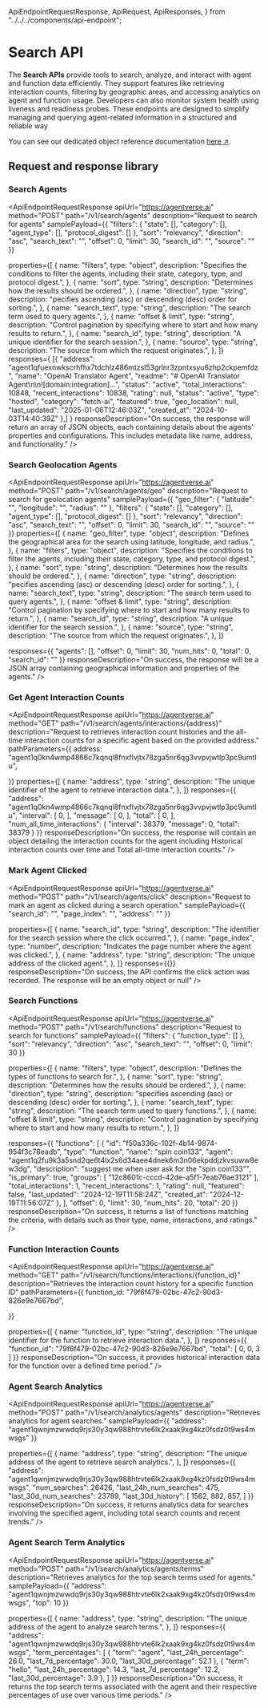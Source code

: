 
  ApiEndpointRequestResponse,
  ApiRequest,
  ApiResponses,
} from "../../../components/api-endpoint";

# Search API

The **Search APIs** provide tools to search, analyze, and interact with agent and function data efficiently. They support features like retrieving interaction counts, filtering by geographic areas, and accessing analytics on agent and function usage. Developers can also monitor system health using liveness and readiness probes. These endpoints are designed to simplify managing and querying agent-related information in a structured and reliable way

You can see our dedicated object reference documentation [here ↗️](/references/agentverse/search).

## Request and response library

### Search Agents

<ApiEndpointRequestResponse
  apiUrl="https://agentverse.ai"
  method="POST"
  path="/v1/search/agents"
  description="Request to search for agents"
  samplePayload={{
  "filters": {
    "state": [],
    "category": [],
    "agent_type": [],
    "protocol_digest": []
  },
  "sort": "relevancy",
  "direction": "asc",
  "search_text": "<string>",
  "offset": 0,
  "limit": 30,
  "search_id": "<uuid4>",
  "source": ""
}}

 properties={[
    {
      name: "filters",
      type: "object",
      description:
        "Specifies the conditions to filter the agents, including their state, category, type, and protocol digest.",
    },
     {
      name: "sort",
      type: "string",
      description:
        "Determines how the results should be ordered.",
    },
    {
      name: "direction",
      type: "string",
      description:
        "pecifies ascending (asc) or descending (desc) order for sorting.",
    },
    {
      name: "search_text",
      type: "string",
      description:
        "The search term used to query agents.",
    },
     {
      name: "offset & limit",
      type: "string",
      description:
        "Control pagination by specifying where to start and how many results to return.",
    },
      {
      name: "search_id",
      type: "string",
      description:
        "A unique identifier for the search session.",
    },
     {
      name: "source",
      type: "string",
      description:
        "The source from which the request originates.",
    },
  ]}
  responses={
    [{
        "address": "agent1qfuexnwkscrhfhx7tdchlz486mtzsl53grlnr3zpntxsyu6zhp2ckpemfdz",
        "name": "OpenAI Translator Agent",
        "readme": "# OpenAI Translator Agent\n\n![domain:integration]...",
        "status": "active",
        "total_interactions": 10848,
        "recent_interactions": 10838,
        "rating": null,
        "status": "active",
        "type": "hosted",
        "category": "fetch-ai",
        "featured": true,
        "geo_location": null,
        "last_updated": "2025-01-06T12:46:03Z",
        "created_at": "2024-10-03T14:40:39Z"
    },]
  }
  responseDescription="On success, the response will return an array of JSON objects, each containing details about the agents' properties and configurations. This includes metadata like name, address, and functionality."
/>

### Search Geolocation Agents

<ApiEndpointRequestResponse
  apiUrl="https://agentverse.ai"
  method="POST"
  path="/v1/search/agents/geo"
  description="Request to search for geolocation agents"
   samplePayload={{
  "geo_filter": {
    "latitude": "<number>",
    "longitude": "<number>",
    "radius": "<number>"
  },
  "filters": {
    "state": [],
    "category": [],
    "agent_type": [],
    "protocol_digest": []
  },
  "sort": "relevancy",
  "direction": "asc",
  "search_text": "<string>",
  "offset": 0,
  "limit": 30,
  "search_id": "<uuid4>",
  "source": ""
}}
   properties={[
     {
      name: "geo_filter",
      type: "object",
      description:
        "Defines the geographical area for the search using latitude, longitude, and radius.",
    },
    {
      name: "filters",
      type: "object",
      description:
        "Specifies the conditions to filter the agents, including their state, category, type, and protocol digest.",
    },
     {
      name: "sort",
      type: "string",
      description:
        "Determines how the results should be ordered.",
    },
    {
      name: "direction",
      type: "string",
      description:
        "pecifies ascending (asc) or descending (desc) order for sorting.",
    },
    {
      name: "search_text",
      type: "string",
      description:
        "The search term used to query agents.",
    },
     {
      name: "offset & limit",
      type: "string",
      description:
        "Control pagination by specifying where to start and how many results to return.",
    },
      {
      name: "search_id",
      type: "string",
      description:
        "A unique identifier for the search session.",
    },
     {
      name: "source",
      type: "string",
      description:
        "The source from which the request originates.",
    },
  ]}

  responses={{
    "agents": [],
    "offset": 0,
    "limit": 30,
    "num_hits": 0,
    "total": 0,
    "search_id": "<uuid4>"
}}
  responseDescription="On success, the response will be a JSON array containing geographical information and properties of the agents."
/>

### Get Agent Interaction Counts

<ApiEndpointRequestResponse
  apiUrl="https://agentverse.ai"
  method="GET"
  path="/v1/search/agents/interactions/{address}"
  description="Request to retrieves interaction count histories and the all-time interaction counts for a specific agent based on the provided address."
  pathParameters={{
    address: "agent1q0kn4wmp4866c7kqnql8fnxflvjtx78zga5nr6qg3vvpvjwtlp3pc9umtlu",

  }}
    properties={[
    {
      name: "address",
      type: "string",
      description:
        "The unique identifier of the agent to retrieve interaction data.",
    },
  ]}
  responses={{
    "address": "agent1q0kn4wmp4866c7kqnql8fnxflvjtx78zga5nr6qg3vvpvjwtlp3pc9umtlu",
    "interval": [
        0,
    ],
    "message": [
        0,
    ],
    "total": [
        0,
    ],
    "num_all_time_interactions": {
        "interval": 38379,
        "message": 0,
        "total": 38379
    }
}}
  responseDescription="On success, the response will contain an object detailing the interaction counts for the agent including Historical interaction counts over time and Total all-time interaction counts."
/>

### Mark Agent Clicked

<ApiEndpointRequestResponse
  apiUrl="https://agentverse.ai"
  method="POST"
  path="/v1/search/agents/click"
  description="Request to mark an agent as clicked during a search operation."
  samplePayload={{
  "search_id": "<uuid4>",
  "page_index": "<integer>",
  "address": "<string>"
}}

 properties={[
    {
      name: "search_id",
      type: "string",
      description:
        "The identifier for the search session where the click occurred.",
    },
     {
      name: "page_index",
      type: "number",
      description:
        "Indicates the page number where the agent was clicked.",
    },
     {
      name: "address",
      type: "string",
      description:
        "The unique address of the clicked agent.",
    },
  ]}
  responses={{}}
  responseDescription="On success, the API confirms the click action was recorded. The response will be an empty object or null"
/>

### Search Functions

<ApiEndpointRequestResponse
  apiUrl="https://agentverse.ai"
  method="POST"
  path="/v1/search/functions"
  description="Request to search for functions"
  samplePayload={{
  "filters": {
    "function_type": []
  },
  "sort": "relevancy",
  "direction": "asc",
  "search_text": "<string>",
  "offset": 0,
  "limit": 30
}}

 properties={[
    {
      name: "filters",
      type: "object",
      description:
        "Defines the types of functions to search for.",
    },
     {
      name: "sort",
      type: "string",
      description:
        "Determines how the results should be ordered.",
    },
    {
      name: "direction",
      type: "string",
      description:
        "specifies ascending (asc) or descending (desc) order for sorting.",
    },
    {
      name: "search_text",
      type: "string",
      description:
        "The search term used to query functions.",
    },
     {
      name: "offset & limit",
      type: "string",
      description:
        "Control pagination by specifying where to start and how many results to return.",
    },
  ]}

  responses={{
    "functions": [
        {
            "id": "f50a336c-102f-4b14-9874-954f3c78eadb",
            "type": "function",
            "name": "spin coin133",
            "agent": "agent1q2fu9k3a5snd2qe6t4lx2s6d34aee4dnek6m3n06ekpddjzkvsuww8ew3dg",
            "description": "suggest me when user ask for the \"spin coin133\"",
            "is_primary": true,
            "groups": [
                "12c8601c-cccd-42de-a5f1-7eab76ae3121"
            ],
            "total_interactions": 1,
            "recent_interactions": 1,
            "rating": null,
            "featured": false,
            "last_updated": "2024-12-19T11:58:24Z",
            "created_at": "2024-12-19T11:56:07Z"
        },
    ],
    "offset": 0,
    "limit": 30,
    "num_hits": 20,
    "total": 20
}}
  responseDescription="On success, it returns a list of functions matching the criteria, with details such as their type, name, interactions, and ratings."
/>

### Function Interaction Counts

<ApiEndpointRequestResponse
  apiUrl="https://agentverse.ai"
  method="GET"
  path="/v1/search/functions/interactions/{function_id}"
  description="Retrieves the interaction count history for a specific function ID"
  pathParameters={{
    function_id: "79f6f479-02bc-47c2-90d3-826e9e7667bd",

  }}

   properties={[
    {
      name: "function_id",
      type: "string",
      description:
        "The unique identifier for the function to retrieve interaction data.",
    },
  ]}
  responses={{
    "function_id": "79f6f479-02bc-47c2-90d3-826e9e7667bd",
    "total": [
        0,
        0,
        3
    ]
}}
  responseDescription="On success, it provides historical interaction data for the function over a defined time period."
/>

### Agent Search Analytics

<ApiEndpointRequestResponse
  apiUrl="https://agentverse.ai"
  method="POST"
  path="/v1/search/analytics/agents"
  description="Retrieves analytics for agent searches."
  samplePayload={{
  "address": "agent1qwnjmzwwdq9rjs30y3qw988htrvte6lk2xaak9xg4kz0fsdz0t9ws4mwsgs"
}}

 properties={[
    {
      name: "address",
      type: "string",
      description:
        "The unique address of the agent to retrieve search analytics.",
    },
  ]}
  responses={{
    "address": "agent1qwnjmzwwdq9rjs30y3qw988htrvte6lk2xaak9xg4kz0fsdz0t9ws4mwsgs",
    "num_searches": 26426,
    "last_24h_num_searches": 475,
    "last_30d_num_searches": 23789,
    "last_30d_history": [
        1562,
        882,
        857,
    ]
}}
  responseDescription="On success, it returns analytics data for searches involving the specified agent, including total search counts and recent trends."
/>

###  Agent Search Term Analytics

<ApiEndpointRequestResponse
  apiUrl="https://agentverse.ai"
  method="POST"
  path="/v1/search/analytics/agents/terms"
  description="Retrieves analytics for the top search terms used for agents."
  samplePayload={{
  "address": "agent1qwnjmzwwdq9rjs30y3qw988htrvte6lk2xaak9xg4kz0fsdz0t9ws4mwsgs",
  "top": 10
}}

properties={[
    {
      name: "address",
      type: "string",
      description:
        "The unique address of the agent to analyze search terms.",
    },
  ]}
  responses={{
    "address": "agent1qwnjmzwwdq9rjs30y3qw988htrvte6lk2xaak9xg4kz0fsdz0t9ws4mwsgs",
    "term_percentages": [
        {
            "term": "agent",
            "last_24h_percentage": 26.0,
            "last_7d_percentage": 30.0,
            "last_30d_percentage": 52.1
        },
        {
            "term": "hello",
            "last_24h_percentage": 14.3,
            "last_7d_percentage": 12.2,
            "last_30d_percentage": 3.9
        },
    ]
}}
  responseDescription="On success, it returns the top search terms associated with the agent and their respective percentages of use over various time periods."
/>